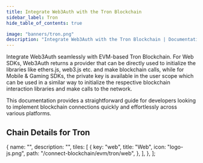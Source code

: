 ```yaml
---
title: Integrate Web3Auth with the Tron Blockchain
sidebar_label: Tron
hide_table_of_contents: true

image: "banners/tron.png"
description: "Integrate Web3Auth with the Tron Blockchain | Documentation - Web3Auth"
---
```



<SEO
  title="Integrate Web3Auth with the Tron Blockchain"
  description="Integrate Web3Auth with the Tron Blockchain | Documentation - Web3Auth"
  image="https://web3auth.io/docs/banners/tron.png"
  slug="/connect-blockchain/evm/tron"
/>

Integrate Web3Auth seamlessly with EVM-based Tron Blockchain. For Web SDKs, Web3Auth returns a
provider that can be directly used to initialize the libraries like ethers.js, web3.js etc. and make
blockchain calls, while for Mobile & Gaming SDKs, the private key is available in the user scope
which can be used in a similar way to initialize the respective blockchain interaction libraries and
make calls to the network.

This documentation provides a straightforward guide for developers looking to implement blockchain
connections quickly and effortlessly across various platforms.

## Chain Details for Tron

<ChainDetailsTron />

  {
    name: "",
    description: "",
    tiles: [
      {
        key: "web",
        title: "Web",
        icon: "logo-js.png",
        path: "/connect-blockchain/evm/tron/web",
      },
    ],
  },
];

<Tiles tileGroups={Tron} />
